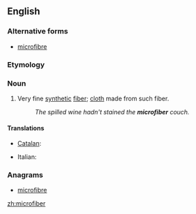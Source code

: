 ==English==

===Alternative forms===
* {{Canadian|British}} [[microfibre]]

===Etymology===
{{prefix|micro|fiber}}

===Noun===
{{en-noun}}

# Very fine [[synthetic]] [[fiber]]; [[cloth]] made from such fiber.
#: ''The spilled wine hadn't stained the '''microfiber''' couch.''

====Translations====
{{trans-top|particularly fine fiber}}
* [[Catalan]]: {{t|ca|microfibra|f}}
{{trans-mid}}
* Italian: {{t-|it|microfibra|f}}
{{trans-bottom}}

===Anagrams===
* [[microfibre#English|microfibre]]

[[zh:microfiber]]